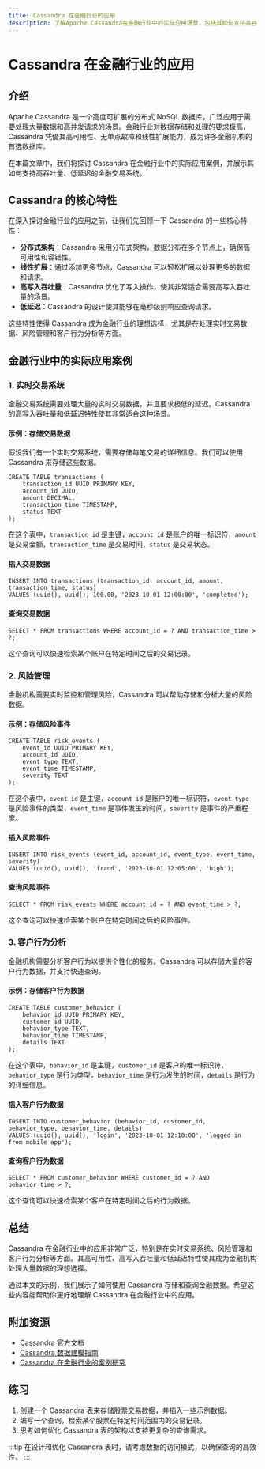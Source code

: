 ```yaml
---
title: Cassandra 在金融行业的应用
description: 了解Apache Cassandra在金融行业中的实际应用场景，包括其如何支持高吞吐量、低延迟的金融交易系统。
---
```


# Cassandra 在金融行业的应用

## 介绍

Apache Cassandra 是一个高度可扩展的分布式 NoSQL 数据库，广泛应用于需要处理大量数据和高并发请求的场景。金融行业对数据存储和处理的要求极高，Cassandra 凭借其高可用性、无单点故障和线性扩展能力，成为许多金融机构的首选数据库。

在本篇文章中，我们将探讨 Cassandra 在金融行业中的实际应用案例，并展示其如何支持高吞吐量、低延迟的金融交易系统。

## Cassandra 的核心特性

在深入探讨金融行业的应用之前，让我们先回顾一下 Cassandra 的一些核心特性：

- **分布式架构**：Cassandra 采用分布式架构，数据分布在多个节点上，确保高可用性和容错性。
- **线性扩展**：通过添加更多节点，Cassandra 可以轻松扩展以处理更多的数据和请求。
- **高写入吞吐量**：Cassandra 优化了写入操作，使其非常适合需要高写入吞吐量的场景。
- **低延迟**：Cassandra 的设计使其能够在毫秒级别响应查询请求。

这些特性使得 Cassandra 成为金融行业的理想选择，尤其是在处理实时交易数据、风险管理和客户行为分析等方面。

## 金融行业中的实际应用案例

### 1. 实时交易系统

金融交易系统需要处理大量的实时交易数据，并且要求极低的延迟。Cassandra 的高写入吞吐量和低延迟特性使其非常适合这种场景。

#### 示例：存储交易数据

假设我们有一个实时交易系统，需要存储每笔交易的详细信息。我们可以使用 Cassandra 来存储这些数据。

```cql
CREATE TABLE transactions (
    transaction_id UUID PRIMARY KEY,
    account_id UUID,
    amount DECIMAL,
    transaction_time TIMESTAMP,
    status TEXT
);
```

在这个表中，`transaction_id` 是主键，`account_id` 是账户的唯一标识符，`amount` 是交易金额，`transaction_time` 是交易时间，`status` 是交易状态。

#### 插入交易数据

```cql
INSERT INTO transactions (transaction_id, account_id, amount, transaction_time, status)
VALUES (uuid(), uuid(), 100.00, '2023-10-01 12:00:00', 'completed');
```

#### 查询交易数据

```cql
SELECT * FROM transactions WHERE account_id = ? AND transaction_time > ?;
```

这个查询可以快速检索某个账户在特定时间之后的交易记录。

### 2. 风险管理

金融机构需要实时监控和管理风险，Cassandra 可以帮助存储和分析大量的风险数据。

#### 示例：存储风险事件

```cql
CREATE TABLE risk_events (
    event_id UUID PRIMARY KEY,
    account_id UUID,
    event_type TEXT,
    event_time TIMESTAMP,
    severity TEXT
);
```

在这个表中，`event_id` 是主键，`account_id` 是账户的唯一标识符，`event_type` 是风险事件的类型，`event_time` 是事件发生的时间，`severity` 是事件的严重程度。

#### 插入风险事件

```cql
INSERT INTO risk_events (event_id, account_id, event_type, event_time, severity)
VALUES (uuid(), uuid(), 'fraud', '2023-10-01 12:05:00', 'high');
```

#### 查询风险事件

```cql
SELECT * FROM risk_events WHERE account_id = ? AND event_time > ?;
```

这个查询可以快速检索某个账户在特定时间之后的风险事件。

### 3. 客户行为分析

金融机构需要分析客户行为以提供个性化的服务。Cassandra 可以存储大量的客户行为数据，并支持快速查询。

#### 示例：存储客户行为数据

```cql
CREATE TABLE customer_behavior (
    behavior_id UUID PRIMARY KEY,
    customer_id UUID,
    behavior_type TEXT,
    behavior_time TIMESTAMP,
    details TEXT
);
```

在这个表中，`behavior_id` 是主键，`customer_id` 是客户的唯一标识符，`behavior_type` 是行为类型，`behavior_time` 是行为发生的时间，`details` 是行为的详细信息。

#### 插入客户行为数据

```cql
INSERT INTO customer_behavior (behavior_id, customer_id, behavior_type, behavior_time, details)
VALUES (uuid(), uuid(), 'login', '2023-10-01 12:10:00', 'logged in from mobile app');
```

#### 查询客户行为数据

```cql
SELECT * FROM customer_behavior WHERE customer_id = ? AND behavior_time > ?;
```

这个查询可以快速检索某个客户在特定时间之后的行为数据。

## 总结

Cassandra 在金融行业中的应用非常广泛，特别是在实时交易系统、风险管理和客户行为分析等方面。其高可用性、高写入吞吐量和低延迟特性使其成为金融机构处理大量数据的理想选择。

通过本文的示例，我们展示了如何使用 Cassandra 存储和查询金融数据。希望这些内容能帮助你更好地理解 Cassandra 在金融行业中的应用。

## 附加资源

- [Cassandra 官方文档](https://cassandra.apache.org/doc/latest/)
- [Cassandra 数据建模指南](https://cassandra.apache.org/doc/latest/cassandra/data_modeling/index.html)
- [Cassandra 在金融行业的案例研究](https://cassandra.apache.org/doc/latest/cassandra/use_cases/finance.html)

## 练习

1. 创建一个 Cassandra 表来存储股票交易数据，并插入一些示例数据。
2. 编写一个查询，检索某个股票在特定时间范围内的交易记录。
3. 思考如何优化 Cassandra 表的架构以支持更复杂的查询需求。

:::tip
在设计和优化 Cassandra 表时，请考虑数据的访问模式，以确保查询的高效性。
:::